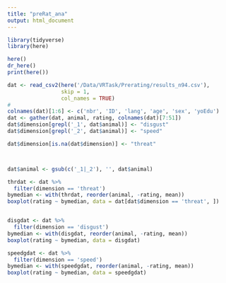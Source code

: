 ```yaml
---
title: "preRat_ana"
output: html_document
---
```


```r

library(tidyverse)
library(here)

here()
dr_here()
print(here())

dat <- read_csv2(here('/Data/VRTask/Prerating/results_n94.csv'), 
                 skip = 1, 
                 col_names = TRUE)
# 
colnames(dat)[1:6] <- c('nbr', 'ID', 'lang', 'age', 'sex', 'yoEdu') 
dat <- gather(dat, animal, rating, colnames(dat)[7:51])
dat$dimension[grepl('_1', dat$animal)] <- "disgust"
dat$dimension[grepl('_2', dat$animal)] <- "speed"

dat$dimension[is.na(dat$dimension)] <- "threat"



dat$animal <- gsub(c('_1|_2'), '', dat$animal)

thrdat <- dat %>%
  filter(dimension == 'threat') 
bymedian <- with(thrdat, reorder(animal, -rating, mean))
boxplot(rating ~ bymedian, data = dat[dat$dimension == 'threat', ])


disgdat <- dat %>%
  filter(dimension == 'disgust') 
bymedian <- with(disgdat, reorder(animal, -rating, mean))
boxplot(rating ~ bymedian, data = disgdat)

speedgdat <- dat %>%
  filter(dimension == 'speed') 
bymedian <- with(speedgdat, reorder(animal, -rating, mean))
boxplot(rating ~ bymedian, data = speedgdat)


```



